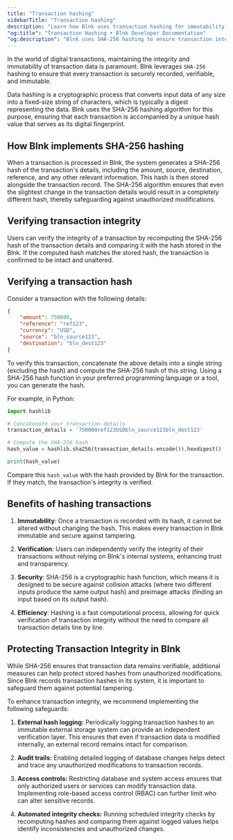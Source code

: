 ```yaml
---
title: "Transaction hashing"
sidebarTitle: "Transaction hashing"
description: "Learn how Blnk uses transaction hashing for immutability."
"og:title": "Transaction Hashing • Blnk Developer Documentation"
"og:description": "Blnk uses SHA-256 hashing to ensure transaction integrity and security in your application."
---
```



In the world of digital transactions, maintaining the integrity and immutability of transaction data is paramount. Blnk leverages `SHA-256` hashing to ensure that every transaction is securely recorded, verifiable, and immutable.

Data hashing is a cryptographic process that converts input data of any size into a fixed-size string of characters, which is typically a digest representing the data. Blnk uses the SHA-256 hashing algorithm for this purpose, ensuring that each transaction is accompanied by a unique hash value that serves as its digital fingerprint.

## How Blnk implements SHA-256 hashing

When a transaction is processed in Blnk, the system generates a SHA-256 hash of the transaction's details, including the amount, source, destination, reference, and any other relevant information. This hash is then stored alongside the transaction record. The SHA-256 algorithm ensures that even the slightest change in the transaction details would result in a completely different hash, thereby safeguarding against unauthorized modifications.

## Verifying transaction integrity

Users can verify the integrity of a transaction by recomputing the SHA-256 hash of the transaction details and comparing it with the hash stored in the Blnk. If the computed hash matches the stored hash, the transaction is confirmed to be intact and unaltered.

## Verifying a transaction hash

Consider a transaction with the following details:

```json Request
{
    "amount": 750000,
    "reference": "ref123",
    "currency": "USD",
    "source": "bln_source123",
    "destination": "bln_dest123"
}
```

To verify this transaction, concatenate the above details into a single string (excluding the hash) and compute the SHA-256 hash of this string. Using a SHA-256 hash function in your preferred programming language or a tool, you can generate the hash.

For example, in Python:

```python
import hashlib

# Concatenate your transaction details
transaction_details = '750000ref123USDbln_source123bln_dest123'

# Compute the SHA-256 hash
hash_value = hashlib.sha256(transaction_details.encode()).hexdigest()

print(hash_value)
```

Compare this `hash_value` with the hash provided by Blnk for the transaction. If they match, the transaction's integrity is verified.

## Benefits of hashing transactions

1. **Immutability**: Once a transaction is recorded with its hash, it cannot be altered without changing the hash. This makes every transaction in Blnk immutable and secure against tampering.

2. **Verification**: Users can independently verify the integrity of their transactions without relying on Blnk's internal systems, enhancing trust and transparency.

3. **Security**: SHA-256 is a cryptographic hash function, which means it is designed to be secure against collision attacks (where two different inputs produce the same output hash) and preimage attacks (finding an input based on its output hash).

4. **Efficiency**: Hashing is a fast computational process, allowing for quick verification of transaction integrity without the need to compare all transaction details line by line.


## Protecting Transaction Integrity in Blnk
While SHA-256 ensures that transaction data remains verifiable, additional measures can help protect stored hashes from unauthorized modifications. Since Blnk records transaction hashes in its system, it is important to safeguard them against potential tampering. 

To enhance transaction integrity, we recommend implementing the following safeguards:

1. **External hash logging:** Periodically logging transaction hashes to an immutable external storage system can provide an independent verification layer. This ensures that even if transaction data is modified internally, an external record remains intact for comparison.

2. **Audit trails:** Enabling detailed logging of database changes helps detect and trace any unauthorized modifications to transaction records.

3. **Access controls:** Restricting database and system access ensures that only authorized users or services can modify transaction data. Implementing role-based access control (RBAC) can further limit who can alter sensitive records.

4. **Automated integrity checks:** Running scheduled integrity checks by recomputing hashes and comparing them against logged values helps identify inconsistencies and unauthorized changes.

<NeedHelp />
